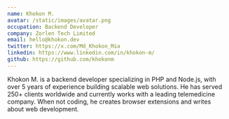 ```yaml
---
name: Khokon M.
avatar: /static/images/avatar.png
occupation: Backend Developer
company: Zorlen Tech Limited
email: hello@khokon.dev
twitter: https://x.com/Md_Khokon_Mia
linkedin: https://www.linkedin.com/in/khokon-m/
github: https://github.com/khokonm
---
```


Khokon M. is a backend developer specializing in PHP and Node.js, 
with over 5 years of experience building scalable web solutions. 
He has served 250+ clients worldwide and currently works with a leading telemedicine company. 
When not coding, he creates browser extensions and writes about web development.
